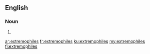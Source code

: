 {{also|extrêmophiles}}
==English==

===Noun===
{{head|en|noun plural form}}

# {{plural of|extremophile|lang=en}}

[[ar:extremophiles]]
[[fr:extremophiles]]
[[ku:extremophiles]]
[[my:extremophiles]]
[[fi:extremophiles]]